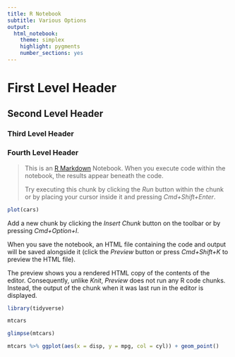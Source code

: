 ```yaml
---
title: R Notebook
subtitle: Various Options
output: 
  html_notebook: 
    theme: simplex
    highlight: pygments
    number_sections: yes
---
```


# First Level Header

## Second Level Header

### Third Level Header

### Fourth Level Header

> This is an [R Markdown](http://rmarkdown.rstudio.com) Notebook. When you execute code within the notebook, the results appear beneath the code.
>
> Try executing this chunk by clicking the *Run* button within the chunk or by placing your cursor inside it and pressing *Cmd+Shift+Enter*.

```r
plot(cars)
```

Add a new chunk by clicking the *Insert Chunk* button on the toolbar or by pressing *Cmd+Option+I*.

When you save the notebook, an HTML file containing the code and output will be saved alongside it (click the *Preview* button or press *Cmd+Shift+K* to preview the HTML file).

The preview shows you a rendered HTML copy of the contents of the editor. Consequently, unlike *Knit*, *Preview* does not run any R code chunks. Instead, the output of the chunk when it was last run in the editor is displayed.

```r
library(tidyverse)
```

```r
mtcars
```

```r
glimpse(mtcars)
```

```r
mtcars %>% ggplot(aes(x = disp, y = mpg, col = cyl)) + geom_point()
```

